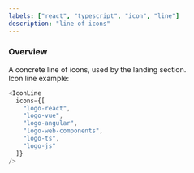 ```yaml
---
labels: ["react", "typescript", "icon", "line"]
description: "line of icons"
---
```



### Overview

A concrete line of icons, used by the landing section.  
Icon line example:

```js live
<IconLine
  icons={[
    "logo-react",
    "logo-vue",
    "logo-angular",
    "logo-web-components",
    "logo-ts",
    "logo-js"
  ]}
/>
```
